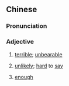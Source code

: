 {{also|够呛}}
==Chinese==
{{zh-forms|s=够呛|alt=夠戧/够戗}}

===Pronunciation===
{{zh-pron
|m=gòuqiàng
|cat=a
}}

===Adjective===
{{zh-adj}}

# {{lb|zh|colloquial}} [[terrible]]; [[unbearable]]
# {{lb|zh|colloquial}} [[unlikely]]; [[hard]] to [[say]]
# {{lb|zh|colloquial}} [[enough]]